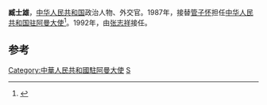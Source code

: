 '''臧士雄'''，[[中华人民共和国|中华人民共和国]]政治人物、外交官。1987年，接替[[管子怀|管子怀]]担任[[中国驻阿曼大使列表|中华人民共和国驻阿曼大使]]<ref>{{cite web|author=中华人民共和国外交部|title=中国驻阿曼苏丹国历任大使|url=http://www.mfa.gov.cn/chn/pds/ziliao/wjrw/2167/2169/t9156.htm|publisher=中华人民共和国外交部|accessdate=2012-03-03}}</ref>。1992年，由[[张志祥_(外交官)|张志祥]]接任。

== 参考 ==
{{reflist}}
{{start box}}
{{s-dip}}
{{succession box|[[管子怀|管子怀]]|[[张志祥_(外交官)|张志祥]]|[[中国驻阿曼大使列表|中华人民共和国驻阿曼大使]]|1987年3月-1992年10月}}
{{end box}}
{{中华人民共和国官员小作品}}

[[Category:中華人民共和國駐阿曼大使|Category:中華人民共和國駐阿曼大使]]
[[Category:臧姓|S]]